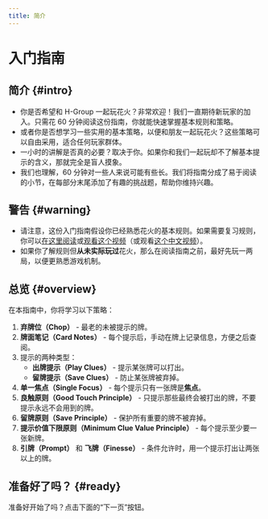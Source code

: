 ```yaml
---
title: 简介
---
```


# 入门指南

## 简介 \{#intro\}

- 你是否希望和 H-Group 一起玩花火？非常欢迎！我们一直期待新玩家的加入。只需花 60 分钟阅读这份指南，你就能快速掌握基本规则和策略。
- 或者你是否想学习一些实用的基本策略，以便和朋友一起玩花火？这些策略可以自由采用，适合任何玩家群体。
- 一小时的讲解是否真的必要？取决于你。如果你和我们一起玩却不了解基本提示的含义，那就完全是盲人摸象。
- 我们也理解，60 分钟对一些人来说可能有些长。我们将指南分成了易于阅读的小节，在每部分末尾添加了有趣的挑战题，帮助你维持兴趣。

## 警告 \{#warning\}

- 请注意，这份入门指南假设你已经熟悉花火的基本规则。如果需要复习规则，你可以[在这里阅读](https://github.com/hanabi/hanabi.github.io/blob/main/misc/rules.md)或[观看这个视频](https://www.youtube.com/watch?v=VrFCekQb4nY)（或观看[这个中文视频](https://www.bilibili.com/video/BV16x41117zh)）。
- 如果你了解规则但**从未实际玩过**花火，那么在阅读指南之前，最好先玩一两局，以便更熟悉游戏机制。

## 总览 \{#overview\}

在本指南中，你将学习以下策略：

1. **弃牌位（Chop）** - 最老的未被提示的牌。
1. **牌面笔记（Card Notes）** - 每个提示后，手动在牌上记录信息，方便之后查阅。
1. 提示的两种类型：
   - **出牌提示（Play Clues）** - 提示某张牌可以打出。
   - **留牌提示（Save Clues）** - 防止某张牌被弃掉。
1. **单一焦点（Single Focus）** - 每个提示只有一张牌是**焦点**。
1. **良触原则（Good Touch Principle）** - 只提示那些最终会被打出的牌，不要提示永远不会用到的牌。
1. **留牌原则（Save Principle）** - 保护所有重要的牌不被弃掉。
1. **提示价值下限原则（Minimum Clue Value Principle）** - 每个提示至少要一张新牌。
1. **引牌（Prompt）** 和 **飞牌（Finesse）** - 条件允许时，用一个提示打出让两张以上的牌。

## 准备好了吗？ \{#ready\}

准备好开始了吗？点击下面的“下一页”按钮。
